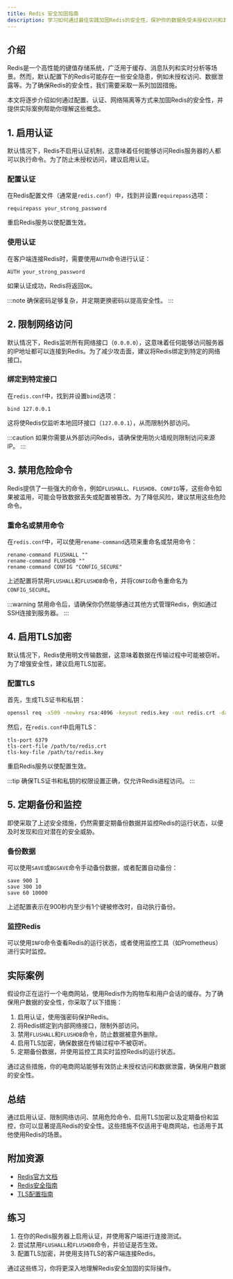 ```yaml
---
title: Redis 安全加固指南
description: 学习如何通过最佳实践加固Redis的安全性，保护你的数据免受未授权访问和其他潜在威胁。
---
```


## 介绍

Redis是一个高性能的键值存储系统，广泛用于缓存、消息队列和实时分析等场景。然而，默认配置下的Redis可能存在一些安全隐患，例如未授权访问、数据泄露等。为了确保Redis的安全性，我们需要采取一系列加固措施。

本文将逐步介绍如何通过配置、认证、网络隔离等方式来加固Redis的安全性，并提供实际案例帮助你理解这些概念。

## 1. 启用认证

默认情况下，Redis不启用认证机制，这意味着任何能够访问Redis服务器的人都可以执行命令。为了防止未授权访问，建议启用认证。

### 配置认证

在Redis配置文件（通常是`redis.conf`）中，找到并设置`requirepass`选项：

```plaintext
requirepass your_strong_password
```

重启Redis服务以使配置生效。

### 使用认证

在客户端连接Redis时，需要使用`AUTH`命令进行认证：

```plaintext
AUTH your_strong_password
```

如果认证成功，Redis将返回`OK`。

:::note
确保密码足够复杂，并定期更换密码以提高安全性。
:::

## 2. 限制网络访问

默认情况下，Redis监听所有网络接口（`0.0.0.0`），这意味着任何能够访问服务器的IP地址都可以连接到Redis。为了减少攻击面，建议将Redis绑定到特定的网络接口。

### 绑定到特定接口

在`redis.conf`中，找到并设置`bind`选项：

```plaintext
bind 127.0.0.1
```

这将使Redis仅监听本地回环接口（`127.0.0.1`），从而限制外部访问。

:::caution
如果你需要从外部访问Redis，请确保使用防火墙规则限制访问来源IP。
:::

## 3. 禁用危险命令

Redis提供了一些强大的命令，例如`FLUSHALL`、`FLUSHDB`、`CONFIG`等，这些命令如果被滥用，可能会导致数据丢失或配置被篡改。为了降低风险，建议禁用这些危险命令。

### 重命名或禁用命令

在`redis.conf`中，可以使用`rename-command`选项来重命名或禁用命令：

```plaintext
rename-command FLUSHALL ""
rename-command FLUSHDB ""
rename-command CONFIG "CONFIG_SECURE"
```

上述配置将禁用`FLUSHALL`和`FLUSHDB`命令，并将`CONFIG`命令重命名为`CONFIG_SECURE`。

:::warning
禁用命令后，请确保你仍然能够通过其他方式管理Redis，例如通过SSH连接到服务器。
:::

## 4. 启用TLS加密

默认情况下，Redis使用明文传输数据，这意味着数据在传输过程中可能被窃听。为了增强安全性，建议启用TLS加密。

### 配置TLS

首先，生成TLS证书和私钥：

```bash
openssl req -x509 -newkey rsa:4096 -keyout redis.key -out redis.crt -days 365 -nodes
```

然后，在`redis.conf`中启用TLS：

```plaintext
tls-port 6379
tls-cert-file /path/to/redis.crt
tls-key-file /path/to/redis.key
```

重启Redis服务以使配置生效。

:::tip
确保TLS证书和私钥的权限设置正确，仅允许Redis进程访问。
:::

## 5. 定期备份和监控

即使采取了上述安全措施，仍然需要定期备份数据并监控Redis的运行状态，以便及时发现和应对潜在的安全威胁。

### 备份数据

可以使用`SAVE`或`BGSAVE`命令手动备份数据，或者配置自动备份：

```plaintext
save 900 1
save 300 10
save 60 10000
```

上述配置表示在900秒内至少有1个键被修改时，自动执行备份。

### 监控Redis

可以使用`INFO`命令查看Redis的运行状态，或者使用监控工具（如Prometheus）进行实时监控。

## 实际案例

假设你正在运行一个电商网站，使用Redis作为购物车和用户会话的缓存。为了确保用户数据的安全性，你采取了以下措施：

1. 启用认证，使用强密码保护Redis。
2. 将Redis绑定到内部网络接口，限制外部访问。
3. 禁用`FLUSHALL`和`FLUSHDB`命令，防止数据被意外删除。
4. 启用TLS加密，确保数据在传输过程中不被窃听。
5. 定期备份数据，并使用监控工具实时监控Redis的运行状态。

通过这些措施，你的电商网站能够有效防止未授权访问和数据泄露，确保用户数据的安全性。

## 总结

通过启用认证、限制网络访问、禁用危险命令、启用TLS加密以及定期备份和监控，你可以显著提高Redis的安全性。这些措施不仅适用于电商网站，也适用于其他使用Redis的场景。

## 附加资源

- [Redis官方文档](https://redis.io/documentation)
- [Redis安全指南](https://redis.io/topics/security)
- [TLS配置指南](https://redis.io/topics/encryption)

## 练习

1. 在你的Redis服务器上启用认证，并使用客户端进行连接测试。
2. 尝试禁用`FLUSHALL`和`FLUSHDB`命令，并验证是否生效。
3. 配置TLS加密，并使用支持TLS的客户端连接Redis。

通过这些练习，你将更深入地理解Redis安全加固的实际操作。